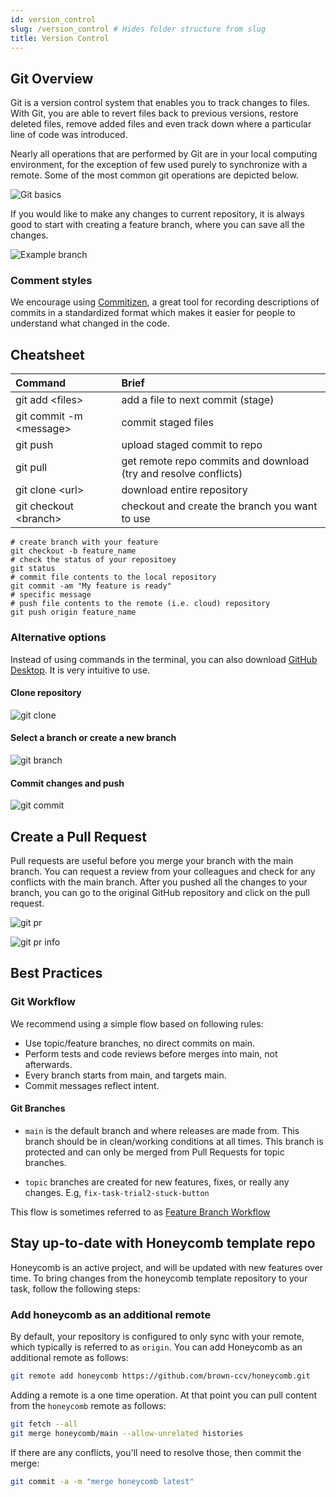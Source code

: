---
id: version_control
slug: /version_control # Hides folder structure from slug
title: Version Control
---

## Git Overview

Git is a version control system that enables you to track changes to files. With Git, you are able to revert files back to previous versions, restore deleted files, remove added files and even track down where a particular line of code was introduced.

Nearly all operations that are performed by Git are in your local computing environment, for the exception of few used purely to synchronize with a remote. Some of the most common git operations are depicted below.


![Git basics](../assets/further_reading/git_basics.png)

If you would like to make any changes to current repository, it is always good to start with creating a feature branch, where you can save all the changes.

![Example branch](../assets/further_reading/branch_1.png)

### Comment styles

We encourage using [Commitizen](http://commitizen.github.io/cz-cli/), a great tool for recording descriptions of commits in a standardized format which makes it easier for people to understand what changed in the code.

## Cheatsheet

| Command                       | Brief                                                              |
| :---------------------------- | :----------------------------------------------------------------- |
| git add &lt;files&gt;         | add a file to next commit \(stage\)                                |
| git commit -m &lt;message&gt; | commit staged files                                                |
| git push                      | upload staged commit to repo                                       |
| git pull                      | get remote repo commits and download \(try and resolve conflicts\) |
| git clone &lt;url&gt;         | download entire repository                                         |
| git checkout &lt;branch&gt;   | checkout and create the branch you want to use                     |

```shell
# create branch with your feature
git checkout -b feature_name
# check the status of your repositoey
git status
# commit file contents to the local repository
git commit -am "My feature is ready"
# specific message
# push file contents to the remote (i.e. cloud) repository
git push origin feature_name
```

### Alternative options

Instead of using commands in the terminal, you can also download [GitHub Desktop](https://desktop.github.com/). It is very intuitive to use.


#### Clone repository

![git clone](../assets/further_reading/git_clone.png)

#### Select a branch or create a new branch

![git branch](../assets/further_reading/git_branch.png)

#### Commit changes and push

![git commit](../assets/further_reading/git_commit.png)

## Create a Pull Request

Pull requests are useful before you merge your branch with the main branch. You can request a review from your colleagues and check for any conflicts with the main branch. After you pushed all the changes to your branch, you can go to the original GitHub repository and click on the pull request.

![git pr](../assets/further_reading/pull_request_1.png)

![git pr info](../assets/further_reading/pull_request_info_1.png)

## Best Practices

### Git Workflow

We recommend using a simple flow based on following rules:

- Use topic/feature branches, no direct commits on main.
- Perform tests and code reviews before merges into main, not afterwards.
- Every branch starts from main, and targets main.
- Commit messages reflect intent.

#### Git Branches

- `main` is the default branch and where releases are made from. This branch should be in clean/working conditions at all times. This branch is protected and can only be merged from Pull Requests for topic branches.

- `topic` branches are created for new features, fixes, or really any changes. E.g, `fix-task-trial2-stuck-button`

This flow is sometimes referred to as [Feature Branch Workflow](https://docs.gitlab.com/ee/gitlab-basics/feature_branch_workflow.html)

## Stay up-to-date with Honeycomb template repo

Honeycomb is an active project, and will be updated with new features over time. To bring changes from the honeycomb template repository to
your task, follow the following steps:

### Add honeycomb as an additional remote

By default, your repository is configured to only sync with your remote, which typically is referred to as `origin`. You can add Honeycomb as an additional remote as follows:

```bash
git remote add honeycomb https://github.com/brown-ccv/honeycomb.git
```

Adding a remote is a one time operation. At that point you can pull content from the `honeycomb` remote as follows:

```bash
git fetch --all
git merge honeycomb/main --allow-unrelated histories
```

If there are any conflicts, you'll need to resolve those, then commit the merge:

```bash
git commit -a -m "merge honeycomb latest"
```
